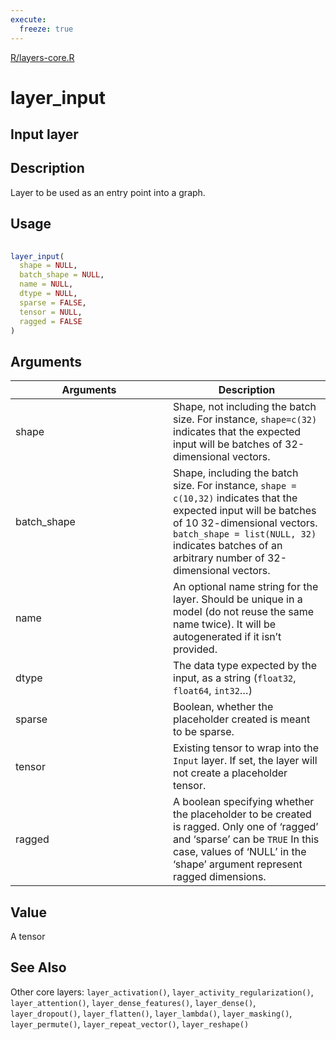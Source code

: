 ```yaml
---
execute:
  freeze: true
---
```


[R/layers-core.R](https://github.com/rstudio/keras//blob/main/R/layers-core.R#L31) 

# layer_input

## Input layer

## Description
 Layer to be used as an entry point into a graph. 


## Usage
```r
 
layer_input( 
  shape = NULL, 
  batch_shape = NULL, 
  name = NULL, 
  dtype = NULL, 
  sparse = FALSE, 
  tensor = NULL, 
  ragged = FALSE 
) 
```

## Arguments
|Arguments|Description|
|---|---|
| shape | Shape, not including the batch size. For instance, `shape=c(32)` indicates that the expected input will be batches of 32-dimensional vectors. |
| batch_shape | Shape, including the batch size. For instance, `shape = c(10,32)` indicates that the expected input will be batches of 10 32-dimensional vectors. `batch_shape = list(NULL, 32)` indicates batches of an arbitrary number of 32-dimensional vectors. |
| name | An optional name string for the layer. Should be unique in a model (do not reuse the same name twice). It will be autogenerated if it isn't provided. |
| dtype | The data type expected by the input, as a string (`float32`, `float64`, `int32`...) |
| sparse | Boolean, whether the placeholder created is meant to be sparse. |
| tensor | Existing tensor to wrap into the `Input` layer. If set, the layer will not create a placeholder tensor. |
| ragged | A boolean specifying whether the placeholder to be created is ragged. Only one of 'ragged' and 'sparse' can be `TRUE` In this case, values of 'NULL' in the 'shape' argument represent ragged dimensions. |



## Value
 A tensor 



## See Also
 Other core layers:  `layer_activation()`, `layer_activity_regularization()`, `layer_attention()`, `layer_dense_features()`, `layer_dense()`, `layer_dropout()`, `layer_flatten()`, `layer_lambda()`, `layer_masking()`, `layer_permute()`, `layer_repeat_vector()`, `layer_reshape()` 

